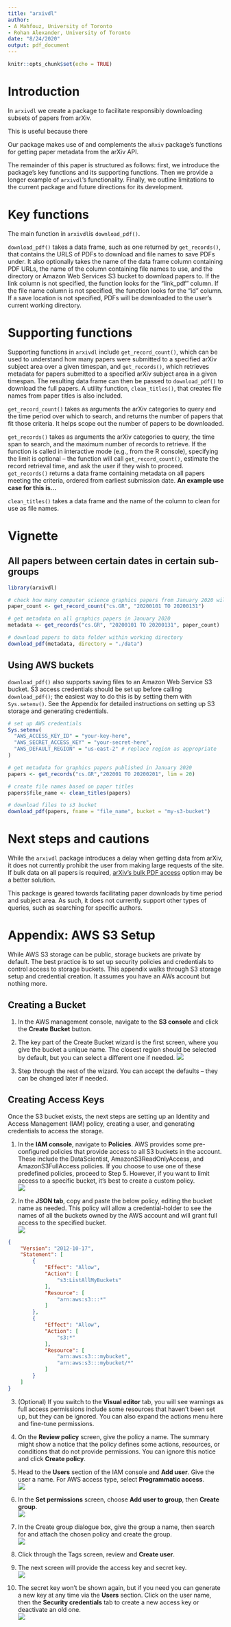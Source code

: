 ```yaml
---
title: "arxivdl"
author:
- A Mahfouz, University of Toronto  
- Rohan Alexander, University of Toronto
date: "8/24/2020"
output: pdf_document
---
```


```r
knitr::opts_chunk$set(echo = TRUE)
```

# Introduction

In `arxivdl` we create a package to facilitate responsibly downloading subsets of papers from arXiv.

This is useful because there 

Our package makes use of and complements the `aRxiv` package's functions for getting paper metadata from the arXiv API.

The remainder of this paper is structured as follows: first, we introduce the package's key functions and its supporting functions. Then we provide a longer example of `arxivdl`'s functionality. Finally, we outline limitations to the current package and future directions for its development.


# Key functions

The main function in `arxivdl`is `download_pdf()`.

`download_pdf()` takes a data frame, such as one returned by `get_records()`, that contains the URLS of PDFs to download and file names to save PDFs under. It also optionally takes the name of the data frame column containing PDF URLs, the name of the column containing file names to use, and the directory or Amazon Web Services S3 bucket to download papers to. If the link column is not specified, the function looks for the "link_pdf" column. If the file name column is not specified, the function looks for the "id" column. If a save location is not specified, PDFs will be downloaded to the user's current working directory.

# Supporting functions

Supporting functions in `arxivdl` include `get_record_count()`, which can be used to understand how many papers were submitted to a specified arXiv subject area over a given timespan, and `get_records()`, which retrieves metadata for papers submitted to a specified arXiv subject area in a given timespan. The resulting data frame can then be passed to `download_pdf()` to download the full papers. A utility function, `clean_titles()`, that creates file names from paper titles is also included.

`get_record_count()` takes as arguments the arXiv categories to query and the time period over which to search, and returns the number of papers that fit those criteria. It helps scope out the number of papers to be downloaded.

`get_records()` takes as arguments the arXiv categories to query, the time span to search, and the maximum number of records to retrieve. If the function is called in interactive mode (e.g., from the R console), specifying the limit is optional -- the function will call `get_record_count()`, estimate the record retrieval time, and ask the user if they wish to proceed. `get_records()` returns a data frame containing metadata on all papers meeting the criteria, ordered from earliest submission date. **An example use case for this is...**

`clean_titles()` takes a data frame and the name of the column to clean for use as file names.

# Vignette

## All papers between certain dates in certain sub-groups
```r
library(arxivdl)

# check how many computer science graphics papers from January 2020 will be returned
paper_count <- get_record_count("cs.GR", "20200101 TO 20200131")

# get metadata on all graphics papers in January 2020
metadata <- get_records("cs.GR", "20200101 TO 20200131", paper_count)

# download papers to data folder within working directory
download_pdf(metadata, directory = "./data")
```

## Using AWS buckets

`download_pdf()` also supports saving files to an Amazon Web Service S3 bucket. S3 access credentials should be set up before calling `download_pdf()`; the easiest way to do this is by setting them with `Sys.setenv()`. See the Appendix for detailed instructions on setting up S3 storage and generating credentials.

```r
# set up AWS credentials
Sys.setenv(
  "AWS_ACCESS_KEY_ID" = "your-key-here",
  "AWS_SECRET_ACCESS_KEY" = "your-secret-here",
  "AWS_DEFAULT_REGION" = "us-east-2" # replace region as appropriate
)

# get metadata for graphics papers published in January 2020
papers <- get_records("cs.GR","202001 TO 20200201", lim = 20)

# create file names based on paper titles
papers$file_name <- clean_titles(papers)

# download files to s3 bucket
download_pdf(papers, fname = "file_name", bucket = "my-s3-bucket")

```



# Next steps and cautions

While the `arxivdl` package introduces a delay when getting data from arXiv, it does not currently prohibit the user from making large requests of the site. If bulk data on all papers is required, [arXiv's bulk PDF access](https://arxiv.org/help/bulk_data_s3) option may be a better solution.

This package is geared towards facilitating paper downloads by time period and subject area. As such, it does not currently support other types of queries, such as searching for specific authors.

\newpage
# Appendix: AWS S3 Setup

While AWS S3 storage can be public, storage buckets are private by default. The best practice is to set up security policies and credentials to control access to storage buckets. This appendix walks through S3 storage setup and credential creation. It assumes you have an AWs account but nothing more.

## Creating a Bucket
1. In the AWS management console, navigate to the **S3 console** and click the **Create Bucket** button. 
2. The key part of the Create Bucket wizard is the first screen, where you give the bucket a unique name. The closest region should be selected by default, but you can select a different one if needed.
  ![](img/s3_setup.jpg)

3. Step through the rest of the wizard. You can accept the defaults -- they can be changed later if needed.

## Creating Access Keys
Once the S3 bucket exists, the next steps are setting up an Identity and Access Management (IAM) policy, creating a user, and generating credentials to access the storage.

1. In the **IAM console**, navigate to **Policies**. AWS provides some pre-configured policies that provide access to all S3 buckets in the account. These include the DataScientist, AmazonS3ReadOnlyAccess, and AmazonS3FullAccess policies. If you choose to use one of these predefined policies, proceed to Step 5. However, if you want to limit access to a specific bucket, it's best to create a custom policy.  
  ![](img/iam_policy.jpg)
  
2. In the **JSON tab**, copy and paste the below policy, editing the bucket name as needed. This policy will allow a credential-holder to see the names of all the buckets owned by the AWS account and will grant full access to the specified bucket.  
  ![](img/iam_policy2.jpg)

```json
{
    "Version": "2012-10-17",
    "Statement": [
        {
            "Effect": "Allow",
            "Action": [
                "s3:ListAllMyBuckets"
            ],
            "Resource": [
                "arn:aws:s3:::*"
            ]
        },
        {
            "Effect": "Allow",
            "Action": [
                "s3:*"
            ],
            "Resource": [
                "arn:aws:s3:::mybucket",
                "arn:aws:s3:::mybucket/*"
            ]
        }
    ]
}
```

3. (Optional) If you switch to the **Visual editor** tab, you will see warnings as full access permissions include some resources that haven't been set up, but they can be ignored. You can also expand the actions menu here and fine-tune permissions.

4. On the **Review policy** screen, give the policy a name. The summary might show a notice that the policy defines some actions, resources, or conditions that do not provide permissions. You can ignore this notice and click **Create policy**.

5. Head to the **Users** section of the IAM console and **Add user**. Give the user a name. For AWS access type, select **Programmatic access**.  
  ![](img/iam-user-1.jpg)
  
6. In the **Set permissions** screen, choose **Add user to group**, then **Create group**.  
  ![](img/add_user_to_group.jpg)

7. In the Create group dialogue box, give the group a name, then search for and attach the chosen policy and create the group.  
 ![](img/create_group.jpg)

8. Click through the Tags screen, review and **Create user**.  

9. The next screen will provide the access key and secret key.  
  ![](img/user_success.jpg)
  
10. The secret key won't be shown again, but if you need you can generate a new key at any time via the **Users** section. Click on the user name, then the **Security credentials** tab to create a new access key or deactivate an old one.  
  ![](img/iam-user-3.jpg)